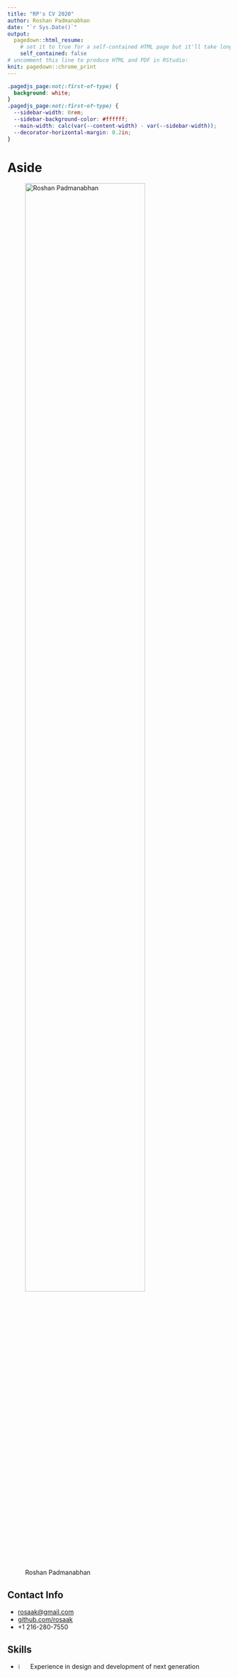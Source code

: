 ```yaml
---
title: "RP's CV 2020"
author: Roshan Padmanabhan
date: "`r Sys.Date()`"
output:
  pagedown::html_resume:
    # set it to true for a self-contained HTML page but it'll take longer to render
    self_contained: false
# uncomment this line to produce HTML and PDF in RStudio:
knit: pagedown::chrome_print
---
```


```css
.pagedjs_page:not(:first-of-type) {
  background: white;
}
.pagedjs_page:not(:first-of-type) {
  --sidebar-width: 0rem;
  --sidebar-background-color: #ffffff;
  --main-width: calc(var(--content-width) - var(--sidebar-width));
  --decorator-horizontal-margin: 0.2in;
}
```

# Aside

![Roshan Padmanabhan](https://avatars2.githubusercontent.com/u/5837033?s=400&v=4){width="80%"}

## Contact Info {#contact}

-   <i class="fa fa-envelope"></i> [rosaak\@gmail.com](mailto:rosaak@gmail.com){.email}
-   <i class="fa fa-github"></i> [github.com/rosaak](https://github.com/rosaak)
-   <i class="fa fa-phone"></i> +1 216-280-7550

## Skills {#skills}

-   ![](dot.svg){width="5%"} Experience in design and development of next generation sequencing (NGS) data processing pipelines

-   ![](dot.svg){width="5%"} Experience in analyzing Metagenomics, Transcriptomics, Epigenomics datasets

-   ![](dot.svg){width="5%"} Experience in multi-omics integration

-   ![](dot.svg){width="5%"} Experience in statistical analysis, machine learning

-   ![](dot.svg){width="5%"} Proficient in R, Bash and Python

-   ![](dot.svg){width="5%"} Good communication skills and a track record of successful collaborations with cross-functional teams

# Main

## Babu Roshan Padmanabhan {#title}

***Bioinformatics Scientist***<br> *University Hospitals, Cardiovascular Research Institute*<br> *Wolstein Research Building, Cleveland Ohio 44106*<br>

<hr>

## Employment {data-icon="address-book"}

### Bioinformatics Scientist

University Hospitals

Cleveland, Ohio

May 2020 -

o Working on epigenomics, single-cell genomics and transcriptomics.

### Postdoctoral Bioinformatics Fellow

Cleveland Clinic

Cleveland, Ohio

2016-2020

<strong>Accomplishments:<br></strong> o Used machine learning and genomic approaches to understand the role of microbiome in cancer.<br> o Identified highly correlated multi-omic signatures between metabolomics and microbial datasets.<br> o Worked on microbial associations in patients with autism spectrum disorder, vasculitis, and breast cancer.<br> o Utilized ChIP-Seq and RNA-Seq methods to analyze the role of PTEN in transcription.<br> o GermLine variant analysis of Children, Adolescents, and Young Adults (C-AYA) with SolidTumor.<br>

### Bioinformatics Engineer

Institut des Maladies Métaboliques et Cardiovasculaires

Toulouse, France

2015 -- 2016

<strong>Accomplishments:<br></strong> o Developed pipelines for Metagenomic (16s Amplicon as well as Shotgun) and Bulk RNASeq datasets.<br> o Analyzed several Metagenomic datasets.<br> o Applied machine learning algorithms and Network analysis on clinical and metagenomic datasets.<br>

### Senior Research Fellow

Hyderabad Central University

Hyderabad, India

2006 -- 2011

<strong>Accomplishments:<br></strong> o Poster presentation accepted in the European Conference on Computational Biology at Ghent, Belgium, 2010.<br> o Learned embryonic stem cell culture techniques

### Bioinformatician

Jawaharlal Nehru Centre for Advanced Scientific Research

Bangalore, India

2004 -- 2006

<strong>Accomplishments:<br></strong> o Assembled, Annotated and did comparative genomics of several HIV genomes.<br> o Developed lab website.<br>

## Education {data-icon="graduation-cap" consise="TRUE"}

### Ph.D.

Aix-Marseille University

Marseilles, France

2011-2014

### Advanced Post Graduate Diploma in Bioinformatics

Jawaharlal Nehru University

New Delhi, India

2003-2004

### M.Sc. in Marine Biotechnology

Goa University

Goa, India

2000-2002

### B.Sc. in Biotechnology

Kerala University

Kerala, India

1997-2000

<hr>

## Honors and Seminars / Workshops Attended

### Artificial Intelligence in Oncology : Advancements and Policy

Case Western Reserve University

Cleveland, OH

2019

### International PTEN Symposium

From Patient-Centered Research to Clinical Care

Cleveland, OH

2019

### Galaxy Training

Galaxy Community Conference

Oslo, Norway

2013

### 3-days workshop on Scientific Writing Practice

Aix-Marseille University

Marseille, France

2013

### EMBO Workshop

Center for Cellular and Molecular Biology

Hyderabad, India

2006

### Molecular evolution, structure and functional divergence of Lipoxygenase gene family in vertebrate - [Poster Presentation](http://eccb.iscb.org/2010/index.php/proceedings/posters/115-comparative-genomics-phylogeny-and-evolution/index.html#_Toc269742405)

9th European Conference on Computational Biology

Ghent, Belgium

2010

### National workshop on Bioinformatics: Principles, Algorithms and Tools

C-DIT and TBGRI

Kerala, India

2002

### National Eligibility Test (NET) for Junior Research Fellowship (JRF)

The Council of Scientific & Industrial Research (CSIR) and University Grants Commission

India

2001,2004

<hr>

## Domain Specific Knowledge {data-icon="dna"}

### Programming Related

N/A

N/A

-   R
-   Python
-   Perl
-   JavaScript / HTML / CSS
-   Bash, Awk, Sed
-   DataBase: MySQL, SQLite, Mongodb
-   Web: Django, Dash (plotly), Shiny
-   Linux Administration
-   Experience working in HPC, Docker, Snakemake, Jupyter Notebook

### Proficient in

N/A

N/A

-   Data wrangling and visualization : pandas, numpy, dplyr, ggplot2, matplotlib and seaborn
-   Machine Learning libraries : scikit-learn, caret, randomforest, xgboost, t-sne
-   Bioconductor libraries for NGS : Rsamtools, Rsubreads, DESeq2, edger, phyloseq, maftools, limma
-   Analysis of Next Generation Sequence Data
-   Microbial whole genome assembly
-   Variant detection related [GATK, maftools, XHMM]
-   Transcriptomics [STAR,Kallisto,Sleuth,DESeq2]
-   ChIPSeq / ATAC-Seq [macs2, HOMER, diffbind, bicycle]
-   Amplicon and Shotgun Metagenomics, Metabolomics and Pan-genomics [Qiime, Micca, mothur, MOCAT, Kraken, mixOmics]
-   Integrative systems biology
-   Setting up and maintaining local database for Handling NGS Data, Galaxy local server etc.

<hr>

## Software, Databases and Data Analysis {data-icon="laptop"}

### Data Analysis

-   Comprehensive germline genomic profiles of children, adolescents and young adults with solid tumors. [github link](https://github.com/rosaak/germline_caya_solidtumor_analysis)

N/A

2019

### Data Visualization

-   Sankey Plots Visualization showing drug--target network analysis in children, adolescents, and young adults (C-AYA) with solid tumors [github link](https://github.com/rosaak/CAYA_Sankey_Daigrams)

N/A

2019

### MAGI

-   A pipeline for whole genome comparison. [github link](https://github.com/rosaak/magi/wiki)

N/A

2016

### ARG-ANNOT (Antibiotic Resistance Gene-ANNOTation)

-   A database to discover antibiotic resistance genes in bacterial genomes. [link](https://www.mediterranee-infection.com/acces-ressources/base-de-donnees/arg-annot-2/)

N/A

2013

<hr>

## Professional service {data-icon="pen-alt"}

### Reviewer for journals

N/A

N/A

-   New Microbes and New Infections (Elsevier)
-   Scientific Reports (Nature)
-   Journal of Applied Microbiology
-   Letters in Applied Microbiology
-   Cancer Research (AACR)

## Extra curricular {data-icon="chalkboard-teacher"}

### Passionate about

N/A

N/A

-   Photography
-   Sketching
-   Data Visualization
-   Online Learning

<hr>

## Publications {data-icon="file"}

### Germline EGFR variants are over-represented in adolescents and young adults (AYA) with adrenocortical carcinoma

*Human Molecular Genetics.*, 2020 Dec 16, ddaa268 [PMID: 33326033](https://pubmed.ncbi.nlm.nih.gov/33326033/)

N/A

2020

Sara Akhavanfard, Lamis Yehia, **Roshan Padmanabhan**, Jordan P. Reynolds, Ying Ni and Charis Eng

### Exposure to Air Pollution Disrupts Circadian Rhythm through Alterations in Chromatin Dynamics

*iScience.*, Volume 23, Issue 11, 101728 [PMID: 33241196](https://pubmed.ncbi.nlm.nih.gov/33241196/)

N/A

2020

Rengasamy Palanivel, Vinesh Vinayachandran, Shyam Biswal, Jeffrey A.Deiuliis, **Roshan, Padmanabhan**, Bongsoo Park, Roopesh SinghGangwar, Jared C.Durieux, Elaine AnnEbreo Cara, Lopa Das, Graham Bevan, Zahi A.Fayad, Ahmed Tawakol, Mukesh K.Jain, Sujata Rao, Sanjay Rajagopalan


### Metabolic stress regulates genome-wide transcription in a PTEN-dependent manner

*Human Molecular Genetics.*, 2020, Vol. 29, No. 16 [PMID: 32744308](https://pubmed.ncbi.nlm.nih.gov/32744308/)

N/A

2020

Ata Abbas, **Roshan Padmanabhan**, Charis Eng

### Bacteriome and mycobiome and bacteriome-mycobiome interactions in head and neck squamous cell carcinoma

*Oncotarget.* 2020 Jun 23; 11(25): 2375-2386. [PMID: 32637029](https://pubmed.ncbi.nlm.nih.gov/32637029/)

N/A

2020

Elizabeth Shay, Naseer Sangwan, **Roshan Padmanabhan**, Scott Lundy, Brian Burkey, and Charis Eng

### Comprehensive germline genomic profiles of children, adolescents and young adults with solid tumors.

*Nature Communications.* 2020 May 5; 11(1):2206. [PMID: 32371905](https://pubmed.ncbi.nlm.nih.gov/32371905/)

N/A

2020

Sara Akhavanfard, **Roshan Padmanabhan**, Lamis Yehia, Feixiong Cheng, Charis Eng.

### Copy Number Variation and Clinical Outcomes in Patients with Germline PTEN Mutations.

*JAMA Network Open.* 2020;3(1):e1920415. [PMID: 32003824](https://pubmed.ncbi.nlm.nih.gov/32003824/)

N/A

2020

Lamis Yehia, Marilyn Seyfi, Lisa-Marie Niestroj, **Roshan Padmanabhan**, Ying Ni, Thomas Frazier, Dennis Lal, Charis Eng.

### Resveratrol-mediated glycemic regulation is blunted by curcumin and is associated to modulation of gut microbiota.

*The Journal of Nutritional Biochemistry.* 2019 Oct;72:108218 [PMID: 31473511](https://pubmed.ncbi.nlm.nih.gov/31473511/)

N/A

2019

Navin Sreng, Serge Champion, Jean-Charles Martin, Saber Khelaifia, Jeffrey E Christensen, **Roshan Padmanabhan**, Vincent Azalbert, Vincent Blasco-Baque, Pascale Loubieres, Laurent Pechere, Jean-François Landrier, Rémy Burcelin, Eric Sérée.

### PTEN modulates gene transcription by redistributing genome-wide RNA polymerase II occupancy.

*Hum Mol Genet.* 2019 Sep 1;28(17):2826-2834. [PMID: 31127935](https://pubmed.ncbi.nlm.nih.gov/31127935/)

N/A

2019

Ata Abbas, **Roshan Padmanabhan**, Todd Romigh, Charis Eng.

### Microbiomes of Inflammatory Thoracic Aortic Aneurysms Due to Giant Cell Arteritis and Clinically Isolated Aortitis Differ From Those of Non-Inflammatory Aneurysms.

*Pathogens and Immunity.* 2019 Mar 15;4(1):105-123. [PMID: 30993253](https://pubmed.ncbi.nlm.nih.gov/30993253/)

N/A

2019

Getz TM\*, Hoffman GS\*, **Padmanabhan R**, Villa-Forte A, Funchain P, Roselli EE, Blackstone E, Johnston D, Petterson G, Soltesz, Svensson LG, Calabrese LH, Clifford AH, Eng C.

### The Microbiome of Temporal Arteries.

*Pathogens and Immunity.* 2019;4(1):61-78. [PMID: 30993251](https://pubmed.ncbi.nlm.nih.gov/30993251/)

N/A

2019

Hoffman GS, Getz TM, **Padmanabhan R**, Villa-Forte A, Clifford AH, Funchain P, Sankunny M, Perry JD, Blandford A, Kosmorsky G, Lystad L, Calabrese LH, Eng C.

### Microbiome in PTEN hamartoma tumor syndrome.

*Endocr Relat Cancer.* 2017, [PMID: 29233840](https://pubmed.ncbi.nlm.nih.gov/29233840/)

N/A

2019

Victoria Byrd, Ted M Getz, **Roshan Padmanabhan**, Hans Arora and Charis Eng.

### Transfer of dysbiotic gut microbiota has beneficial effects on host liver metabolism.

*Mol Syst Biol.* 2017 Mar 16;13(3):921, [PMID: 28302863](https://pubmed.ncbi.nlm.nih.gov/28302863/)

N/A

2017

Simon Nicolas, Vincent Blasco‐Baque, Audren Fournel, Jerome Gilleron, Pascale Klopp, Aurelie Waget, Franck Ceppo, Alysson Marlin, **Roshan Padmanabhan**, Jason Siacovoni, François Tercé, Patrice D Cani, Jean‐François Tanti, Remy Burcelin, Claude Knauf, Mireille Cormont, Matteo Serino.

### Microbial Culturomics to Map Halophilic Bacterium in Human Gut: Genome Sequence and Description of Oceanobacillus Jeddahense sp. nov.

*OMICS*, 2016, 20 (4), 248-258. [PMID: 27093109](https://pubmed.ncbi.nlm.nih.gov/27093109/)

N/A

2016

Saber Khelaifia, Jean-Christophe Lagier, Fehmida Bibi, Esam Ibraheem Azhar, Olivier Croce, **Roshan Padmanabhan**, Asif Ahmad Jiman-Fatani, Muhammad Yasir, Catherine Robert, Claudia Andrieu, Pierre-Edouard Fournier, Didier Raoult.

### Periodontal dysbiosis linked to periodontitis is associated with cardiometabolic adaptation to high-fat diet in mice.

*Am J Physiol Gastrointest Liver Physiol.* 2016,1;310(11). [PMID: 27033119](https://pubmed.ncbi.nlm.nih.gov/27033119/)

N/A

2016

Maxime Branchereau, François Reichardt, Pascale Loubieres, Pauline Marck, Aurélie Waget, Vincent Azalbert, André Colom, **Roshan Padmanabhan**, Jason Iacovoni, Anaïs Giry, François Tercé, Christophe Heymes, Remy Burcelin, Matteo Serino, Vincent Blasco-Baque.

### Genome sequence and description of Pantoea septica strain FF5.

*Stand Genomic Sci.* 2015; 10: 103. [PMID: 26568786](https://pubmed.ncbi.nlm.nih.gov/26568786/)

N/A

2015

Cheikh Ibrahima Lo, **Roshan Padhmanabhan**, Oleg Mediannikov, Thi Tien Nguyen, Didier Raoult, Pierre-Edouard Fournier, and Florence Fenollar.

### High-quality genome sequence and description of Bacillus dielmoensis strain FF4(T) sp. nov.

*Stand Genomic Sci.* 2015 22; 10:41. [PMID: 26221422](https://pubmed.ncbi.nlm.nih.gov/26221422/)

N/A

2015

Cheikh Ibrahima Lo, **Roshan Padhmanabhan**, Oleg Mediannikov, Jérôme Terras, Catherine Robert, Ngor Faye, Didier Raoult, Pierre-Edouard Fournier, and Florence Fenollar.

### Noncontiguous finished genome sequence and description of Necropsobacter massiliensis sp. nov.

*New Microbes New Infect.* 2015 Nov; 8: 41-- 50. [PMID: 26587237](https://pubmed.ncbi.nlm.nih.gov/26587237/)

N/A

2015

C.I. Lo, **R. Padhamanabhan**, B. Fall, B. Sambe-Ba, O. Mediannikov, T.-T. Nguyen, E. Prudent, N. Faye, Wade, D. Raoult, P.-E. Fournier, and F. Fenollar.

### ARG-ANNOT (Antibiotic Resistance Gene-ANNOTation), a new bioinformatic tool to discover antibiotic resistance genes in bacterial genomes.

*Antimicrob Agents Chemother*, 2014;58(1):212-20. [PMID: 24145532](https://pubmed.ncbi.nlm.nih.gov/24145532/)

N/A

2014

Gupta SK, **Padmanabhan BR**, Diene SM, Lopez- Rojas R, Kempf M, Landraud L, Rolain JM.

### Genome Sequence of Borrelia crocidurae Strain 03-02, a Clinical Isolate from Senegal.

*Genome Announc.* 2014 Nov 6;2(6):e01150-14. [PMID: 25377717](https://pubmed.ncbi.nlm.nih.gov/25377717/)

N/A

2014

Aurélien Fotso Fotso, Oleg Mediannikov, **Roshan Padmanabhan**, Catherine Robert, Pierre-Edouard Fournier, Didier Raoult, Michel Drancourt.

### High quality draft genome sequence and description of Occidentia massiliensis gen. nov., sp. nov., a new member of the family Rickettsiaceae.

*Stand Genomic Sci.* 2014 Dec 8;9:9. [PMID: 25780502](https://pubmed.ncbi.nlm.nih.gov/25780502/)

N/A

2014

Oleg Mediannikov, Thi-Thien Nguyen, Lesley Bell-Sakyi, **Roshan Padmanabhan**, Pierre-Edouard Fournier, and Didier Raoult.

### Genome sequence and description of Corynebacterium ihumii sp. nov.

*Stand. Genomic Sci.* 2014 Mar 15;9(3):1128-43. [PMID: 25197488](https://pubmed.ncbi.nlm.nih.gov/25197488/)

N/A

2014

**Roshan Padmanabhan**, Grégory Dubourg, Jean-Christophe Lagier, Carine Couderc, Caroline Michelle, Didier Raoult, Pierre- Edouard Fournier.

### Non-contiguous finished genome sequence and description of Collinsella massiliensis sp. nov.

*Stand. Genomic Sci.* 2014 Mar 15;9(3):1144-58. [PMID: 25197489](https://pubmed.ncbi.nlm.nih.gov/25197489/)

N/A

2014

**Roshan Padhmanabhan**, Gregory Dubourg, Jean-Christophe Lagier, Thi-Thien Nguyen, Carine Couderc, Morgane Rossi-Tamisier, Aurelia Caputo, Didier Raoult, Pierre-Edouard Fournier.

### Draft Genome Sequence of Necropsobacter rosorum Strain P709T

*Genome Announc.* 2014 Oct 9;2(5):e00913-14. [PMID: 25301642](https://pubmed.ncbi.nlm.nih.gov/25301642/)

N/A

2014

**Roshan Padmanabhan**, Catherine Robert, Florence Fenollar, Didier Raoulta, Pierre-Edouard Fournier.

### Non-contiguous-finished genome sequence and description of Paenibacillus gorillae sp. nov.

*Stand. Genomic Sci.* 2014 Mar 15;9(3):1031-45 [PMID: 25197481](https://pubmed.ncbi.nlm.nih.gov/25197481/)

N/A

2014

Mamadou Bhoy e Keita, **Roshan Padhmanabhan**, Aurelia Caputo, Catherine Robert, Eric Delaporte, Didier Raoult, Pierre-Edouard Fournier, Fadi Bittar.

### A polyphasic strategy incorporating genomic data for the taxonomic description of novel bacterial species. [Review]

*Int J Syst Evol Microbiol.* 2014 Feb; 64(Pt 2):384-391 [PMID: 24505076](https://pubmed.ncbi.nlm.nih.gov/24505076/)

N/A

2014

Dhamodharan Ramasamy, Ajay Kumar Mishra, Jean-Christophe Lagier, **Roshan Padhmanabhan**, Morgane Rossi, Erwin Sentausa, Didier Raoult and Pierre-Edouard Fournier.

### Non-contiguous-finished genome sequence and description of Gorillabacterium massiliensis gen. nov, sp. nov., a new member of the Family Paenibacillaceae.

*Stand. Genomic Sci.* 2014 Mar 15;9(3):807-20. [PMID: 25197465](https://pubmed.ncbi.nlm.nih.gov/25197465/)

N/A

2014

Mamadou Bhoye Keita, **Roshan Padhmanabhan**, Aurelia Caputo, Catherine Robert, Eric Delaporte, Didier Raoult, Pierre-Edouard Fournier, Fadi Bittar.

### Genomics and Metagenomics in Medical Microbiology. [Review]

*Journal of Microbiological Methods* 2013 Dec;95(3):415-24 [PMID: 24200711](https://pubmed.ncbi.nlm.nih.gov/24200711/)

N/A

2013

**Roshan Padmanabhan**, Ajay Kumar Mishra, Didier Raoult, Pierre-Edouard Fournier.

### Non-contiguous finished genome sequence and description of Megasphaera massiliensis sp. nov

*Stand. Genomic Sci.* 2013 Aug 7;8(3):525-38. [PMID: 24501636](https://pubmed.ncbi.nlm.nih.gov/24501636/)

N/A

2013

**Roshan Padmanabhan**, Jean-Christophe Lagier, Nicole Prisca Makaya Dangui, Caroline Michelle, Carine Couderc, Didier Raoult, Pierre-Edouard Fournier.


### Non-contiguous finished genome sequence and description of Clostridium dakarense sp. nov

*Stand. Genomic Sci.* 2013 Sep 30;9(1):14-27. [PMID: 24501642](https://pubmed.ncbi.nlm.nih.gov/24501642/)

N/A

2013

Cheikh Ibrahima Lo, Ajay Kumar Mishra, **Roshan Padhmanabhan**, Bissoume Samb, Ba, Amy Gassama Sow, Catherine Robert, Carine Couderc, Ngor Faye, Didier Raoult, Pierre-Edouard Fournier, Florence Fenollar.

### Exceptional molecular and coreceptor-requirement properties of molecular clones isolated from an Human Immunodeficiency Virus Type-1 subtype C infection.

*Retrovirology* 2008 Mar 7;5:25. [PMID: 18328091](https://pubmed.ncbi.nlm.nih.gov/18328091/)

N/A

2008

Dash P K, Siddappa N B, Mangaiarkarasi A, Mahendarkar A, **Roshan P B**, Anand K K, Mahadevan A, Shankar S K, Satishchandra P, Prasad V R, Ranga U.

<hr>
